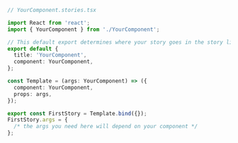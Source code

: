 ```ts
// YourComponent.stories.tsx

import React from 'react';
import { YourComponent } from './YourComponent';

// This default export determines where your story goes in the story list
export default {
  title: 'YourComponent',
  component: YourComponent,
};

const Template = (args: YourComponent) => ({
  component: YourComponent,
  props: args,
});

export const FirstStory = Template.bind({});
FirstStory.args = {
  /* the args you need here will depend on your component */
};
```
